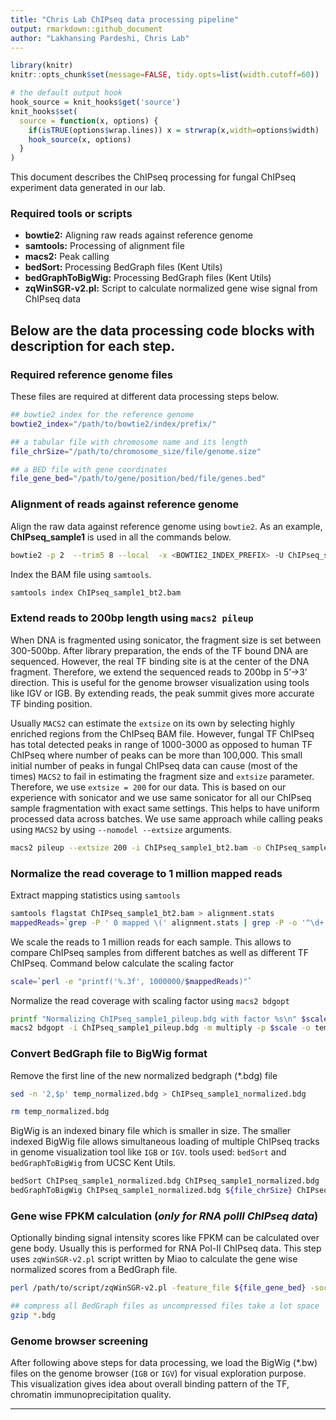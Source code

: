 ```yaml
---
title: "Chris Lab ChIPseq data processing pipeline"
output: rmarkdown::github_document
author: "Lakhansing Pardeshi, Chris Lab"
---
```


<!--
library(rmarkdown)
setwd("E:/Chris_UM/Analysis/19_ChIPMix_process/documentation")
rmarkdown::render(input = "CL_ChIPseq_pipeline.rmd", output_format = "pdf_document")
rmarkdown::render(input = "CL_ChIPseq_pipeline.rmd", output_format = "word_document")
-->

```r
library(knitr)
knitr::opts_chunk$set(message=FALSE, tidy.opts=list(width.cutoff=60))

# the default output hook
hook_source = knit_hooks$get('source')
knit_hooks$set(
  source = function(x, options) {
    if(isTRUE(options$wrap.lines)) x = strwrap(x,width=options$width)
    hook_source(x, options)
  }
)

```

This document describes the ChIPseq processing for fungal ChIPseq experiment data generated
in our lab.

### Required tools or scripts
- **bowtie2:** Aligning raw reads against reference genome
- **samtools:** Processing of alignment file
- **macs2:** Peak calling
- **bedSort:** Processing BedGraph files (Kent Utils)
- **bedGraphToBigWig:** Processing BedGraph files (Kent Utils)
- **zqWinSGR-v2.pl:** Script to calculate normalized gene wise signal from ChIPseq data

## Below are the data processing code blocks with description for each step.

### Required reference genome files
These files are required at different data processing steps below.
```bash
## bowtie2 index for the reference genome
bowtie2_index="/path/to/bowtie2/index/prefix/"

## a tabular file with chromosome name and its length
file_chrSize="/path/to/chromosome_size/file/genome.size"

## a BED file with gene coordinates
file_gene_bed="/path/to/gene/position/bed/file/genes.bed"
```


### Alignment of reads against reference genome
Align the raw data against reference genome using `bowtie2`. As an example, **ChIPseq_sample1**
is used in all the commands below.
```bash
bowtie2 -p 2  --trim5 8 --local  -x <BOWTIE2_INDEX_PREFIX> -U ChIPseq_sample1_R1.fastq.gz | samtools view -bS - | samtools sort  -O bam -o ChIPseq_sample1_bt2.bam
```

Index the BAM file using `samtools`.
```bash
samtools index ChIPseq_sample1_bt2.bam
```


### Extend reads to 200bp length using `macs2 pileup`
When DNA is fragmented using sonicator, the fragment size is set between 300-500bp.
After library preparation, the ends of the TF bound DNA are sequenced. However,
the real TF binding site is at the center of the DNA fragment. Therefore, we extend
the sequenced reads to 200bp in 5'->3' direction. This is useful for the genome browser
visualization using tools like IGV or IGB. By extending reads, the peak summit gives
more accurate TF binding position.

Usually `MACS2` can estimate the `extsize` on its 
own by selecting highly enriched regions from the ChIPseq BAM file. However, fungal TF 
ChIPseq has total detected peaks in range of 1000-3000 as opposed to human TF ChIPseq
where number of peaks can be more than 100,000. This small initial number of peaks
in fungal ChIPseq data can cause (most of the times) `MACS2` to fail in estimating the
fragment size and `extsize` parameter. Therefore, we use `extsize = 200` for our data.
This is based on our experience with sonicator and we use same sonicator for all our
ChIPseq sample fragmentation with exact same settings. This helps to have uniform 
processed data across batches. We use same approach while calling peaks using `MACS2`
by using `--nomodel --extsize` arguments.

```bash
macs2 pileup --extsize 200 -i ChIPseq_sample1_bt2.bam -o ChIPseq_sample1_pileup.bdg
```


### Normalize the read coverage to 1 million mapped reads
Extract mapping statistics using `samtools`
```bash
samtools flagstat ChIPseq_sample1_bt2.bam > alignment.stats
mappedReads=`grep -P ' 0 mapped \(' alignment.stats | grep -P -o '^\d+'`
```

We scale the reads to 1 million reads for each sample. This allows to compare ChIPseq samples
from different batches as well as different TF ChIPseq. Command below calculate the scaling factor
```bash
scale=`perl -e "printf('%.3f', 1000000/$mappedReads)"`
```

Normalize the read coverage with scaling factor using `macs2 bdgopt`
```bash
printf "Normalizing ChIPseq_sample1_pileup.bdg with factor %s\n" $scale
macs2 bdgopt -i ChIPseq_sample1_pileup.bdg -m multiply -p $scale -o temp_normalized.bdg
```


### Convert BedGraph file to BigWig format
Remove the first line of the new normalized bedgraph (*.bdg) file
```bash
sed -n '2,$p' temp_normalized.bdg > ChIPseq_sample1_normalized.bdg

rm temp_normalized.bdg
```


BigWig is an indexed binary file which is
smaller in size. The smaller indexed BigWig file allows simultaneous loading of multiple
ChIPseq tracks in genome visualization tool like `IGB` or `IGV`.
tools used: `bedSort` and `bedGraphToBigWig` from UCSC Kent Utils.
```bash
bedSort ChIPseq_sample1_normalized.bdg ChIPseq_sample1_normalized.bdg
bedGraphToBigWig ChIPseq_sample1_normalized.bdg ${file_chrSize} ChIPseq_sample1_normalized.bw
```


### Gene wise FPKM calculation (*only for RNA polII ChIPseq data*)
Optionally binding signal intensity scores like FPKM can be calculated over gene body.
Usually this is performed for RNA Pol-II ChIPseq data. This step uses `zqWinSGR-v2.pl` script
written by Miao to calculate the gene wise normalized scores from a BedGraph file.
```bash
perl /path/to/script/zqWinSGR-v2.pl -feature_file ${file_gene_bed} -socre_file ChIPseq_sample1_normalized.bdg -chrom_column 1 -start_column 2 -end_column 3  -direction_column 6 -bin_count 1 -output_folder $PWD -outout_name ChIPseq_sample1_polii_expr.tab

## compress all BedGraph files as uncompressed files take a lot space
gzip *.bdg
```


### Genome browser screening
After following above steps for data processing, we load the BigWig (*.bw) files on
the genome browser (`IGB` or `IGV`) for visual exploration purpose. This visualization gives
idea about overall binding pattern of the TF, chromatin immunoprecipitation quality.

***
&nbsp;
&nbsp;



